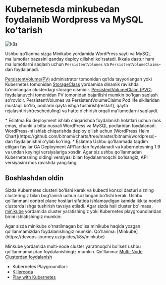 
# Kubernetesda minkubedan foydalanib Wordpress va MySQL ko'tarish

![k8s](/images/tutorials/k8s/wordpress-k8s/1.png)

Ushbu qo'llanma sizga Minikube yordamida WordPress sayti va MySQL ma'lumotlar bazasini qanday deploy qilishni ko'rsatadi. Ikkala dastur ham ma'lumotlarni saqlash uchun `PersistentVolumes` va `PersistentVolumeClaims`-dan foydalanadi.

[PersistentVolume(PV)](https://kubernetes.io/docs/concepts/storage/persistent-volumes/) administrator tomonidan qo‘lda tayyorlangan yoki Kubernetes tomonidan [StorageClass](https://kubernetes.io/docs/concepts/storage/storage-classes) yordamida dinamik ravishda ta’minlangan clusterdagi storage qismidir. [PersistentVolumeClaim (PVC)](https://kubernetes.io/docs/concepts/storage/persistent-volumes/#persistentvolumeclaims) foydalanuvchi tomonidan PV tomonidan bajarilishi mumkin bo'lgan saqlash so'rovidir. PersistentVolumes va PersistentVolumeClaims Pod life sikllaridan mustaqil bo'lib, podlarni qayta ishga tushirish(restart), qayta rejalashtirish(rescheduling) va hatto o'chirish orqali ma'lumotlarni saqlaydi.

<Callout type="info" emoji="">
* Eslatma
Bu deployment ishlab chiqarishda foydalanish holatlari uchun mos emas, chunki u bitta nusxali WordPress va MySQL podlaridan foydalanadi. WordPress-ni ishlab chiqarishda deploy qilish uchun [WordPress Helm Chart](https://github.com/bitnami/charts/tree/master/bitnami/wordpress)-dan foydalanishni o'ylab ko'ring.
</Callout>

<Callout type="info" emoji="">
* Eslatma
Ushbu qo'llanmada taqdim etilgan fayllar GA Deployment API'laridan foydalanadi va kubernetesning 1.9 va undan keyingi versiyalariga xosdir. Agar siz ushbu qo‘llanmadan Kubernetesning oldingi versiyasi bilan foydalanmoqchi bo‘lsangiz, API versiyasini mos ravishda yangilang.
</Callout>

## Boshlashdan oldin

Sizda Kubernetes clusteri bo'lishi kerak va kubectl konsol dasturi sizning clusteringiz bilan bog'lanish uchun sozlangan bo'lishi kerak. Ushbu qo'llanmani control plane hostlari sifatida ishlamaydigan kamida ikkita nodeli clusterda ishga tushirish tavsiya etiladi. Agar sizda hali cluster bo'lmasa, [minikube](https://minikube.sigs.k8s.io/docs/tutorials/multi_node/) yordamida cluster yaratishingiz yoki Kubernetes playgroundlaridan birini ishlatishingiz mumkin:

<Callout type="info" emoji="">
Agar sizda minikube o'rnatilmagan bo'lsa minikube haqida yozgan qo'llanmamizdan foydalanishingiz mumkin. Qo'llanma: [Minkube](https://devops-journey.uz/guides/k8s/minkube)

Minkube yordamida multi-node cluster yaratmoqchi bo'lsez ushbu qo'llanmamaizdan foydalanishingiz mumkin. Qo'llanma: [Multi-Node Clusterdan foydalanish](https://devops-journey.uz/guides/k8s/minikube-multi-node) 
</Callout>

* Kubernetes Playgroundlari:
* [Killercoda](https://killercoda.com/playgrounds/scenario/kubernetes)
* [Play with Kubernetes](https://labs.play-with-k8s.com/)
